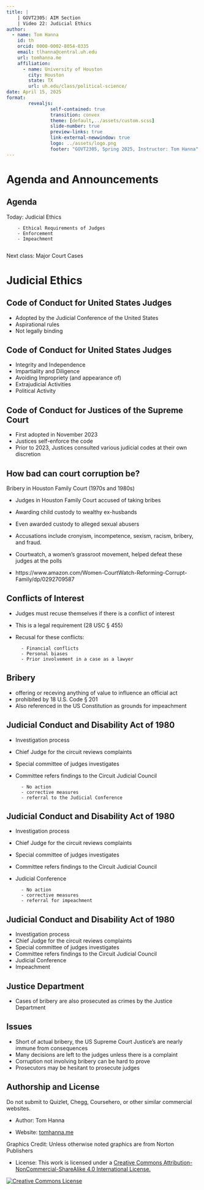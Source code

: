 ```yaml
---
title: |
    | GOVT2305: AIM Section
    | Video 22: Judicial Ethics
author:
  - name: Tom Hanna
    id: th
    orcid: 0000-0002-8054-0335
    email: tlhanna@central.uh.edu
    url: tomhanna.me
    affiliation: 
      - name: University of Houston
        city: Houston
        state: TX
        url: uh.edu/class/political-science/
date: April 15, 2025
format: 
        revealjs:
                self-contained: true
                transition: convex
                theme: [default,../assets/custom.scss]
                slide-number: true
                preview-links: true 
                link-external-newwindow: true
                logo: ../assets/logo.png
                footer: "GOVT2305, Spring 2025, Instructor: Tom Hanna"
---
```


# Agenda and Announcements

## Agenda

Today: Judicial Ethics

        - Ethical Requirements of Judges
        - Enforcement
        - Impeachment
        
Next class: Major Court Cases




# Judicial Ethics

## Code of Conduct for United States Judges

- Adopted by the Judicial Conference of the United States
- Aspirational rules
- Not legally binding

## Code of Conduct for United States Judges

- Integrity and Independence
- Impartiality and Diligence
- Avoiding Impropriety (and appearance of)
- Extrajudicial Activities
- Political Activity

## Code of Conduct for Justices of the Supreme Court

- First adopted in November 2023
- Justices self-enforce the code
- Prior to 2023, Justices consulted various judicial codes at their own discretion


## How bad can court corruption be? 

Bribery in Houston Family Court (1970s and 1980s)

- Judges in Houston Family Court accused of taking bribes
- Awarding child custody to wealthy ex-husbands
- Even awarded custody to alleged sexual abusers
- Accusations include cronyism, incompetence, sexism, racism, bribery, and fraud. 
- Courtwatch, a women's grassroot movement, helped defeat these judges at the polls

- https://www.amazon.com/Women-CourtWatch-Reforming-Corrupt-Family/dp/0292709587



## Conflicts of Interest

- Judges must recuse themselves if there is a conflict of interest
- This is a legal requirement (28 USC § 455)
- Recusal for these conflicts:

        - Financial conflicts
        - Personal biases
        - Prior involvement in a case as a lawyer
        
## Bribery

- offering or receving anything of value to influence an official act
- prohibited by 18 U.S. Code § 201
- Also referenced in the US Constitution as grounds for impeachment

## Judicial Conduct and Disability Act of 1980 

- Investigation process
- Chief Judge for the circuit reviews complaints
- Special committee of judges investigates
- Committee refers findings to the Circuit Judicial Council

        - No action
        - corrective measures
        - referral to the Judicial Conference

## Judicial Conduct and Disability Act of 1980 

- Investigation process
- Chief Judge for the circuit reviews complaints
- Special committee of judges investigates
- Committee refers findings to the Circuit Judicial Council
- Judicial Conference

        - No action
        - corrective measures
        - referral for impeachment
        
## Judicial Conduct and Disability Act of 1980 

- Investigation process
- Chief Judge for the circuit reviews complaints
- Special committee of judges investigates
- Committee refers findings to the Circuit Judicial Council
- Judicial Conference
- Impeachment

## Justice Department

- Cases of bribery are also prosecuted as crimes by the Justice Department


## Issues

- Short of actual bribery, the US Supreme Court Justice's are nearly immune from consequences
- Many decisions are left to the judges unless there is a complaint
- Corruption not involving bribery can be hard to prove
- Prosecutors may be hesitant to prosecute judges




## Authorship and License

Do not submit to Quizlet, Chegg, Coursehero, or other similar commercial websites.

- Author: Tom Hanna

- Website: <a href="https://tom-hanna.org/">tomhanna.me</a>

Graphics Credit: Unless otherwise noted graphics are from Norton Publishers

- License: This work is licensed under a <a href= "http://creativecommons.org/licenses/by-nc-sa/4.0/">Creative Commons Attribution-NonCommercial-ShareAlike 4.0 International License.</a>

<a href= "http://creativecommons.org/licenses/by-nc-sa/4.0/">![Creative Commons License](creative_commons_license.png)</a>
